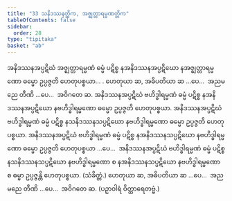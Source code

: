 ```yaml
---
title: "33 သနိဒဿနတ္တိက, အဇ္ဈတ္တာရမ္မဏတ္တိက"
tableOfContents: false
sidebar:
  order: 28
type: "tipitaka"
basket: "ab"
---
```



<DynamicBreadcrumb />

<Division number="50">

<Paragraph number="141">
အနိဒဿနအပ္ပဋိဃံ အဇ္ဈတ္တာရမ္မဏံ ဓမ္မံ ပဋိစ္စ နအနိဒဿနအပ္ပဋိဃော နအဇ္ဈတ္တာရမ္မဏော ဓမ္မော ဥပ္ပဇ္ဇတိ ဟေတုပစ္စယာ… . ဟေတုယာ ဆ, အဓိပတိယာ ဆ …ပေ…  အညမညေ တီဏိ …ပေ…  အဝိဂတေ ဆ.
</Paragraph>

<Paragraph number="142">
အနိဒဿနအပ္ပဋိဃံ ဗဟိဒ္ဓါရမ္မဏံ ဓမ္မံ ပဋိစ္စ နအနိဒဿနအပ္ပဋိဃော နဗဟိဒ္ဓါရမ္မဏော ဓမ္မော ဥပ္ပဇ္ဇတိ ဟေတုပစ္စယာ. အနိဒဿနအပ္ပဋိဃံ ဗဟိဒ္ဓါရမ္မဏံ ဓမ္မံ ပဋိစ္စ နသနိဒဿနသပ္ပဋိဃော နဗဟိဒ္ဓါရမ္မဏော ဓမ္မော ဥပ္ပဇ္ဇတိ ဟေတုပစ္စယာ. အနိဒဿနအပ္ပဋိဃံ ဗဟိဒ္ဓါရမ္မဏံ ဓမ္မံ ပဋိစ္စ နအနိဒဿနသပ္ပဋိဃော နဗဟိဒ္ဓါရမ္မဏော ဓမ္မော ဥပ္ပဇ္ဇတိ ဟေတုပစ္စယာ …ပေ…  အနိဒဿနအပ္ပဋိဃံ ဗဟိဒ္ဓါရမ္မဏံ ဓမ္မံ ပဋိစ္စ နသနိဒဿနသပ္ပဋိဃော နဗဟိဒ္ဓါရမ္မဏော စ နအနိဒဿနသပ္ပဋိဃော နဗဟိဒ္ဓါရမ္မဏော စ ဓမ္မာ ဥပ္ပဇ္ဇန္တိ ဟေတုပစ္စယာ. (သံခိတ္တံ.) ဟေတုယာ ဆ, အဓိပတိယာ ဆ …ပေ…  အညမညေ တီဏိ …ပေ…  အဝိဂတေ ဆ. (ပဉှာဝါရံ ဝိတ္ထာရေတဗ္ဗံ.)
</Paragraph>
</Division>